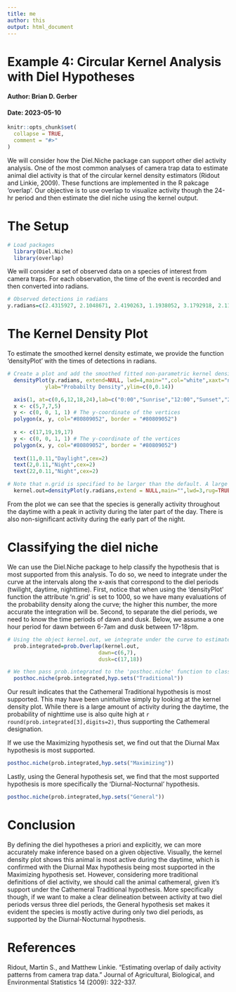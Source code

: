 ```yaml
---
title: me
author: this
output: html_document
---
```


# Example 4: Circular Kernel Analysis with Diel Hypotheses
#### Author: Brian D. Gerber
#### Date: 2023-05-10

```r
knitr::opts_chunk$set(
  collapse = TRUE,
  comment = "#>"
)
```


We will consider how the Diel.Niche package can support other diel activity analysis. One of the most common analyses of camera trap data to estimate animal diel activity is that of the circular kernel density estimators (Ridout and Linkie, 2009). These functions are implemented in the R pakcage 'overlap'. Our objective is to use overlap to visualize activity though the 24-hr period and then estimate the diel niche using the kernel output.


# The Setup

```r
# Load packages
  library(Diel.Niche)
  library(overlap)
```

We will consider a set of observed data on a species of interest from camera traps. For each observation, the time of the event is recorded and then converted into radians.

```r

# Observed detections in radians
y.radians=c(2.4315927, 2.1048671, 2.4190263, 1.1938052, 3.1792918, 2.1111503, 3.2861059, 3.9269908, 5.1836279, 4.1531855, 4.2223005, 5.3721234, 3.9835395, 3.6191147, 3.3363714, 5.2464597, 2.9719467, 3.4494687, 5.3092916, 3.9332740,  6.0004420, 3.8327430, 2.2179644, 4.1783182, 2.8148670, 2.4755750, 3.9144244, 2.0420352, 0.2513274, 1.5393804, 4.0212386, 3.8201767, 3.8264599, 4.2662828, 3.6316811, 3.5876988, 1.9540706, 3.8453094, 2.9593803, 2.7017697)
```

# The Kernel Density Plot

To estimate the smoothed kernel density estimate, we provide the function 'densityPlot' with the times of detections in radians.

```r

# Create a plot and add the smoothed fitted non-parametric kernel density estimate
  densityPlot(y.radians, extend=NULL, lwd=4,main="",col="white",xaxt="none",
            ylab="Probabilty Density",ylim=c(0,0.14))

  axis(1, at=c(0,6,12,18,24),lab=c("0:00","Sunrise","12:00","Sunset","24:00"))
  x <- c(5,7,7,5)
  y <- c(0, 0, 1, 1) # The y-coordinate of the vertices
  polygon(x, y, col="#80809052", border = "#80809052")
  
  x <- c(17,19,19,17)
  y <- c(0, 0, 1, 1) # The y-coordinate of the vertices
  polygon(x, y, col="#80809052", border = "#80809052")
  
  text(11,0.11,"Daylight",cex=2)
  text(2,0.11,"Night",cex=2)
  text(22,0.11,"Night",cex=2)

# Note that n.grid is specified to be larger than the default. A large number of density values are needed below when using the 'prob.Overlap' function.  
  kernel.out=densityPlot(y.radians,extend = NULL,main="",lwd=3,rug=TRUE,add=TRUE,n.grid=1000)
```

From the plot we can see that the species is generally activity throughout the daytime with a peak in activity during the later part of the day. There is also non-significant activity during the early part of the night. 

# Classifying the diel niche

We can use the Diel.Niche package to help classify the hypothesis that is most supported from this analysis. To do so, we need to integrate under the curve at the intervals along the x-axis that correspond to the diel periods (twilight, daytime, nighttime). First, notice that when using the 'densityPlot' function the attribute 'n.grid' is set to 1000, so we have many evaluations of the probability density along the curve; the higher this number, the more accurate the integration will be. Second, to separate the diel periods, we need to know the time periods of dawn and dusk. Below, we assume a one hour period for dawn between 6-7am and dusk between 17-18pm. 

```r
# Using the object kernel.out, we integrate under the curve to estimate the three probabilities
  prob.integrated=prob.Overlap(kernel.out,
                             dawn=c(6,7),
                             dusk=c(17,18))

# We then pass prob.integrated to the 'posthoc.niche' function to classify the hypothesis that is most supported under the Traditional hypothesis set
  posthoc.niche(prob.integrated,hyp.sets("Traditional"))

```

Our result indicates that the Cathemeral Traditional hypothesis is most supported. This may have been unintuitive simply by looking at the kernel density plot. While there is a large amount of activity during the daytime, the probability of nighttime use is also quite high at `r round(prob.integrated[3],digits=2)`, thus supporting the Cathemeral designation. 

If we use the Maximizing hypothesis set, we find out that the Diurnal Max hypothesis is most supported. 

```r
posthoc.niche(prob.integrated,hyp.sets("Maximizing"))
```

Lastly, using the General hypothesis set, we find that the most supported hypothesis is more specifically the 'Diurnal-Nocturnal' hypothesis. 

```r
posthoc.niche(prob.integrated,hyp.sets("General"))
```

# Conclusion

By defining the diel hypotheses a priori and explicitly, we can more accurately make inference based on a given objective. Visually, the kernel density plot shows this animal is most active during the daytime, which is confirmed with the Diurnal Max hypothesis being most supported in the Maximizing hypothesis set. However, considering more traditional definitions of diel activity, we should call the animal cathemeral, given it's support under the Cathemeral Traditional hypothesis. More specifically though, if we want to make a clear delineation between activity at two diel periods versus three diel periods, the General hypothesis set makes it evident the species is mostly active during only two diel periods, as supported by the Diurnal-Nocturnal hypothesis.


# References

Ridout, Martin S., and Matthew Linkie. "Estimating overlap of daily activity patterns from camera trap data." Journal of Agricultural, Biological, and Environmental Statistics 14 (2009): 322-337.
